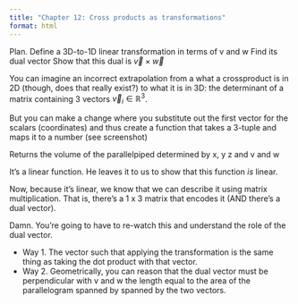 ```yaml
---
title: "Chapter 12: Cross products as transformations"
format: html
---
```


Plan.
Define a 3D-to-1D linear transformation in terms of \vec v and \vec w
Find its dual vector
Show that this dual is $\vec v \times \vec w$

You can imagine an incorrect extrapolation from a what a crossproduct is in 2D (though, does that really exist?) to what it is in 3D: the determinant of a matrix containing 3 vectors $\vec v_i \in \mathbb R^3$.

But you can make a change where you substitute out the first vector for the scalars (coordinates) and thus create a function that takes a 3-tuple and maps it to a number (see screenshot)

Returns the volume of the parallelpiped determined by x, y z and \vec v and \vec w

It's a linear function.
He leaves it to us to show that this function *is* linear.

Now, because it's linear, we know that we can describe it using matrix multiplication. That is, there's a 1 x 3 matrix that encodes it (AND there's a dual vector).

Damn. You're going to have to re-watch this and understand the role of the dual vector.

  - Way 1. The vector such that applying the transformation is the same thing as taking the dot product with that vector.
  - Way 2. Geometrically, you can reason that the dual vector must be perpendicular with v and w the length equal to the area of the parallelogram spanned by spanned by the two vectors.